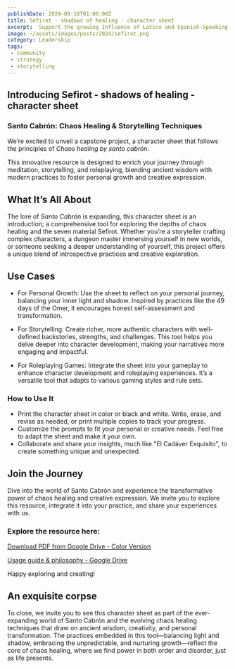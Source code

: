 ```yaml
---
publishDate: 2024-09-18T01:00:00Z
title: Sefirot - shadows of healing - character sheet
excerpt:  Support the growing Influence of Latinx and Spanish-Speaking Leaders
image: ~/assets/images/posts/2024/sefirot.png
category: Leadership
tags:
 - community
 - strategy
 - storytelling
---
```


## Introducing Sefirot - shadows of healing - character sheet

### Santo Cabrón: Chaos Healing & Storytelling Techniques

We’re excited to unveil a capstone project, a character sheet that follows the
principles of *Chaos healing by santo cabrón*.

This innovative resource is designed to enrich your journey through meditation, storytelling, and
roleplaying, blending ancient wisdom with modern practices to foster personal
growth and creative expression.

## What It’s All About

The lore of *Santo Cabrón* is expanding, this character sheet is an introduction;
a comprehensive tool for exploring the depths of chaos healing and the seven material Sefirot.
Whether you’re a storyteller crafting complex characters, a dungeon master immersing yourself in new worlds, or someone seeking a deeper understanding of yourself, this project offers a unique blend of introspective practices and creative exploration.

## Use Cases

- For Personal Growth: Use the sheet to reflect on your personal journey, balancing your inner light and shadow. Inspired by practices like the 49 days of the Omer, it encourages honest self-assessment and transformation.

- For Storytelling: Create richer, more authentic characters with well-defined backstories, strengths, and challenges. This tool helps you delve deeper into character development, making your narratives more engaging and impactful.

- For Roleplaying Games: Integrate the sheet into your gameplay to enhance character development and roleplaying experiences. It’s a versatile tool that adapts to various gaming styles and rule sets.

### How to Use It

- Print the character sheet in color or black and white. Write, erase, and revise as needed, or print multiple copies to track your progress.
- Customize the prompts to fit your personal or creative needs. Feel free to adapt the sheet and make it your own.
- Collaborate and share your insights, much like "El Cadáver Exquisito", to create something unique and unexpected.

## Join the Journey

Dive into the world of Santo Cabrón and experience the transformative power of chaos healing and creative expression. We invite you to explore this resource, integrate it into your practice, and share your experiences with us.

### Explore the resource here:

[Download PDF from Google Drive - Color Version](https://drive.google.com/file/d/1dSuYyHGRfQ8skH-T3DC5FUiXtSgMlquN/view)

[Usage guide & philosophy - Google Drive](https://docs.google.com/document/d/1O5SNXElxDQkjQKIT5An3bUYWJc9FzJ7rKWtJzJ41sZk/view)

Happy exploring and creating!

## An exquisite corpse

To close, we invite you to see this character sheet as part of the ever-expanding world of Santo Cabrón and the evolving chaos healing techniques that draw on ancient wisdom, creativity, and personal transformation. The practices embedded in this tool—balancing light and shadow, embracing the unpredictable, and nurturing growth—reflect the core of chaos healing, where we find power in both order and disorder, just as life presents.
